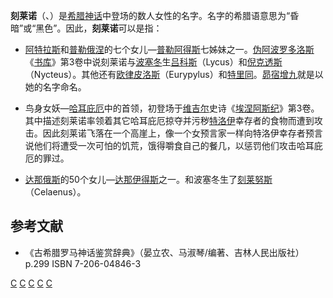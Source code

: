'''刻莱诺'''（{{lang-el|Κελαινώ}}、{{lang-la|Celaeno}}）是[[希腊神话|希腊神话]]中登场的数人女性的名字。名字的希腊语意思为“昏暗”或“黑色”。因此，'''刻莱诺'''可以是指：

*[[阿特拉斯|阿特拉斯]]和[[普勒俄涅|普勒俄涅]]的七个女儿—[[普勒阿得斯|普勒阿得斯]]七姊妹之一。[[伪阿波罗多洛斯|伪阿波罗多洛斯]]《[[书库|书库]]》第3卷中说刻莱诺与[[波塞冬|波塞冬]]生[[吕科斯|吕科斯]]（Lycus）和[[倪克透斯|倪克透斯]]（Nycteus）。其他还有[[欧律皮洛斯|欧律皮洛斯]]（Eurypylus）和[[特里同|特里同]]。[[昴宿增九|昴宿增九]]就是以她的名字命名。

*鸟身女妖—[[哈耳庇厄|哈耳庇厄]]中的首领，初登场于[[维吉尔|维吉尔]]史诗《[[埃涅阿斯纪|埃涅阿斯纪]]》第3卷。其中描述刻莱诺率领着其它哈耳庇厄掠夺并污秽[[特洛伊|特洛伊]]幸存者的食物而遭到攻击。因此刻莱诺飞落在一个高崖上，像一个女预言家一样向特洛伊幸存者预言说他们将遭受一次可怕的饥荒，饿得嚼食自己的餐几，以惩罚他们攻击哈耳庇厄的罪过。

*[[达那俄斯|达那俄斯]]的50个女儿—[[达那伊得斯|达那伊得斯]]之一。和波塞冬生了[[刻莱努斯|刻莱努斯]]（Celaenus）。

== 参考文献 ==
*《古希腊罗马神话鉴赏辞典》（晏立农、马淑琴/编著、吉林人民出版社）p.299 ISBN 7-206-04846-3

{{普勒阿得斯}}
{{消歧义|K|三字消歧義}}
[[Category:希腊女神|C]]
[[Category:宁芙|C]]
[[Category:希腊神话生物|C]]
[[Category:神话传说中的鸟|C]]
[[Category:希腊神话人物|C]]